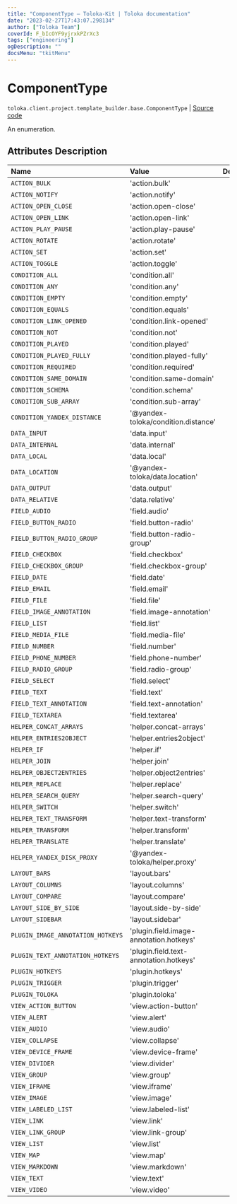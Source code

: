 ```yaml
---
title: "ComponentType — Toloka-Kit | Toloka documentation"
date: "2023-02-27T17:43:07.298134"
author: ["Toloka Team"]
coverId: F_bIcOYF9yjrxkPZrXc3
tags: ["engineering"]
ogDescription: ""
docsMenu: "tkitMenu"
---
```


# ComponentType
`toloka.client.project.template_builder.base.ComponentType` | [Source code](https://github.com/Toloka/toloka-kit/blob/v1.1.4/src/client/project/template_builder/base.py#L24)

An enumeration.

## Attributes Description

| Name | Value | Description |
| :------| :-----------| :----------| 
`ACTION_BULK`|'action.bulk'|
`ACTION_NOTIFY`|'action.notify'|
`ACTION_OPEN_CLOSE`|'action.open-close'|
`ACTION_OPEN_LINK`|'action.open-link'|
`ACTION_PLAY_PAUSE`|'action.play-pause'|
`ACTION_ROTATE`|'action.rotate'|
`ACTION_SET`|'action.set'|
`ACTION_TOGGLE`|'action.toggle'|
`CONDITION_ALL`|'condition.all'|
`CONDITION_ANY`|'condition.any'|
`CONDITION_EMPTY`|'condition.empty'|
`CONDITION_EQUALS`|'condition.equals'|
`CONDITION_LINK_OPENED`|'condition.link-opened'|
`CONDITION_NOT`|'condition.not'|
`CONDITION_PLAYED`|'condition.played'|
`CONDITION_PLAYED_FULLY`|'condition.played-fully'|
`CONDITION_REQUIRED`|'condition.required'|
`CONDITION_SAME_DOMAIN`|'condition.same-domain'|
`CONDITION_SCHEMA`|'condition.schema'|
`CONDITION_SUB_ARRAY`|'condition.sub-array'|
`CONDITION_YANDEX_DISTANCE`|'@yandex-toloka/condition.distance'|
`DATA_INPUT`|'data.input'|
`DATA_INTERNAL`|'data.internal'|
`DATA_LOCAL`|'data.local'|
`DATA_LOCATION`|'@yandex-toloka/data.location'|
`DATA_OUTPUT`|'data.output'|
`DATA_RELATIVE`|'data.relative'|
`FIELD_AUDIO`|'field.audio'|
`FIELD_BUTTON_RADIO`|'field.button-radio'|
`FIELD_BUTTON_RADIO_GROUP`|'field.button-radio-group'|
`FIELD_CHECKBOX`|'field.checkbox'|
`FIELD_CHECKBOX_GROUP`|'field.checkbox-group'|
`FIELD_DATE`|'field.date'|
`FIELD_EMAIL`|'field.email'|
`FIELD_FILE`|'field.file'|
`FIELD_IMAGE_ANNOTATION`|'field.image-annotation'|
`FIELD_LIST`|'field.list'|
`FIELD_MEDIA_FILE`|'field.media-file'|
`FIELD_NUMBER`|'field.number'|
`FIELD_PHONE_NUMBER`|'field.phone-number'|
`FIELD_RADIO_GROUP`|'field.radio-group'|
`FIELD_SELECT`|'field.select'|
`FIELD_TEXT`|'field.text'|
`FIELD_TEXT_ANNOTATION`|'field.text-annotation'|
`FIELD_TEXTAREA`|'field.textarea'|
`HELPER_CONCAT_ARRAYS`|'helper.concat-arrays'|
`HELPER_ENTRIES2OBJECT`|'helper.entries2object'|
`HELPER_IF`|'helper.if'|
`HELPER_JOIN`|'helper.join'|
`HELPER_OBJECT2ENTRIES`|'helper.object2entries'|
`HELPER_REPLACE`|'helper.replace'|
`HELPER_SEARCH_QUERY`|'helper.search-query'|
`HELPER_SWITCH`|'helper.switch'|
`HELPER_TEXT_TRANSFORM`|'helper.text-transform'|
`HELPER_TRANSFORM`|'helper.transform'|
`HELPER_TRANSLATE`|'helper.translate'|
`HELPER_YANDEX_DISK_PROXY`|'@yandex-toloka/helper.proxy'|
`LAYOUT_BARS`|'layout.bars'|
`LAYOUT_COLUMNS`|'layout.columns'|
`LAYOUT_COMPARE`|'layout.compare'|
`LAYOUT_SIDE_BY_SIDE`|'layout.side-by-side'|
`LAYOUT_SIDEBAR`|'layout.sidebar'|
`PLUGIN_IMAGE_ANNOTATION_HOTKEYS`|'plugin.field.image-annotation.hotkeys'|
`PLUGIN_TEXT_ANNOTATION_HOTKEYS`|'plugin.field.text-annotation.hotkeys'|
`PLUGIN_HOTKEYS`|'plugin.hotkeys'|
`PLUGIN_TRIGGER`|'plugin.trigger'|
`PLUGIN_TOLOKA`|'plugin.toloka'|
`VIEW_ACTION_BUTTON`|'view.action-button'|
`VIEW_ALERT`|'view.alert'|
`VIEW_AUDIO`|'view.audio'|
`VIEW_COLLAPSE`|'view.collapse'|
`VIEW_DEVICE_FRAME`|'view.device-frame'|
`VIEW_DIVIDER`|'view.divider'|
`VIEW_GROUP`|'view.group'|
`VIEW_IFRAME`|'view.iframe'|
`VIEW_IMAGE`|'view.image'|
`VIEW_LABELED_LIST`|'view.labeled-list'|
`VIEW_LINK`|'view.link'|
`VIEW_LINK_GROUP`|'view.link-group'|
`VIEW_LIST`|'view.list'|
`VIEW_MAP`|'view.map'|
`VIEW_MARKDOWN`|'view.markdown'|
`VIEW_TEXT`|'view.text'|
`VIEW_VIDEO`|'view.video'|